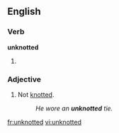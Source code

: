 ==English==

===Verb===
'''unknotted'''

# {{present participle of|unknot}}

===Adjective===
{{en-adj|-}}

# Not [[knotted]].
#: ''He wore an '''unknotted''' tie.''

[[fr:unknotted]]
[[vi:unknotted]]